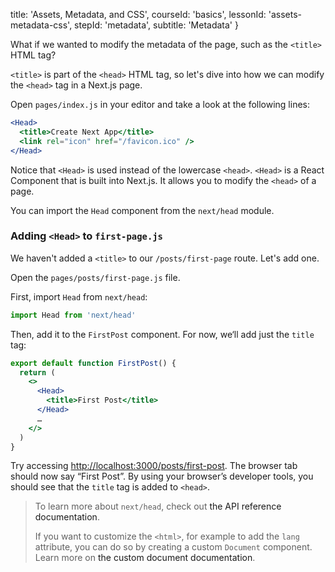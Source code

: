 
  title: 'Assets, Metadata, and CSS',
  courseId: 'basics',
  lessonId: 'assets-metadata-css',
  stepId: 'metadata',
  subtitle: 'Metadata'
}

What if we wanted to modify the metadata of the page, such as the `<title>` HTML tag?

`<title>` is part of the `<head>` HTML tag, so let's dive into how we can modify the `<head>` tag in a Next.js page.

Open `pages/index.js` in your editor and take a look at the following lines:

```jsx
<Head>
  <title>Create Next App</title>
  <link rel="icon" href="/favicon.ico" />
</Head>
```

Notice that `<Head>` is used instead of the lowercase `<head>`. `<Head>` is a React Component that is built into Next.js. It allows you to modify the `<head>` of a page.

You can import the `Head` component from the `next/head` module.

### Adding `<Head>` to `first-page.js`

We haven't added a `<title>` to our `/posts/first-page` route. Let's add one.

Open the `pages/posts/first-page.js` file.

First, import `Head` from `next/head`:

```js
import Head from 'next/head'
```

Then, add it to the `FirstPost` component. For now, we‘ll add just the `title` tag:

```jsx
export default function FirstPost() {
  return (
    <>
      <Head>
        <title>First Post</title>
      </Head>
      …
    </>
  )
}
```

Try accessing [http://localhost:3000/posts/first-post](http://localhost:3000/posts/first-post). The browser tab should now say “First Post”. By using your browser’s developer tools, you should see that the `title` tag is added to `<head>`.

> To learn more about `next/head`, check out <Link href="/docs/[...slug]" as="/docs/api-reference/next/head"><a>the API reference documentation</a></Link>.
>
> If you want to customize the `<html>`, for example to add the `lang` attribute, you can do so by creating a custom `Document` component. Learn more on <Link href="/docs/[...slug]" as="/docs/advanced-features/custom-document"><a>the custom document documentation</a></Link>.

